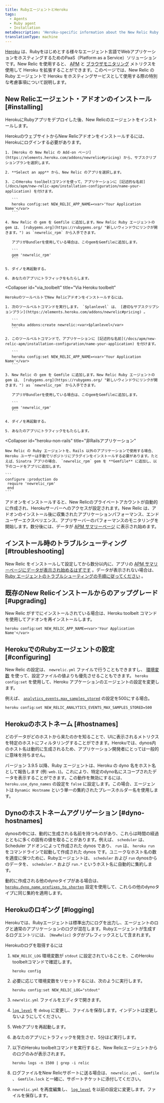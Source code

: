 ```yaml
---
title: RubyエージェントとHeroku
tags:
  - Agents
  - Ruby agent
  - Installation
metaDescription: 'Heroku-specific information about the New Relic Ruby agent, including installation, configuration, app naming, and logging.'
translationType: machine
---
```


[Heroku](https://devcenter.heroku.com/articles/newrelic) は、Rubyをはじめとする様々なエージェント言語でWebアプリケーションをホスティングするためのPaaS（Platform as a Service）ソリューションです。New Relic を使用すると、 [APM](/docs/apm/new-relic-apm) と [ブラウザモニタリング](/docs/browser/new-relic-browser) メトリクスを使用して Heroku を拡張することができます。このページでは、New Relic の Ruby エージェントで Heroku をホスティングサービスとして使用する際の特別な考慮事項について説明します。

## New Relicエージェント・アドオンのインストール [#installing]

HerokuにRubyアプリをデプロイした後、New Relicのエージェントをインストールします。

<CollapserGroup>
  <Collapser
    id="via_heroku"
    title="Heroku社のウェブサイトより"
  >
    HerokuのウェブサイトからNew Relicアドオンをインストールするには、Herokuにログインする必要があります。

    1. [Heroku の New Relic の Add-on ページ](https://elements.heroku.com/addons/newrelic#pricing) から、サブスクリプションプランを選択します。

    2. **Select an app** から、New Relic のアプリを選択します。

    3. このHeroku toolbeltコマンドを使って、アプリケーションに [記述的な名前](/docs/apm/new-relic-apm/installation-configuration/name-your-application) を付けます。

       ```
       heroku config:set NEW_RELIC_APP_NAME=<var>'Your Application Name'</var>
       ```

    4. New Relic の gem を Gemfile に追加します。New Relic Ruby エージェントの gem は、 [rubygems.org](https://rubygems.org/ "新しいウィンドウにリンクが開きます。") as `newrelic_rpm` から入手できます。

       アプリがBundlerを使用している場合は、このgemをGemfileに追加します。

       ```
       gem 'newrelic_rpm'
       ```

    5. ダイノを再起動する。

    6. あなたのアプリにトラフィックをもたらします。
  </Collapser>

  <Collapser
    id="via_toolbelt"
    title="Via Heroku toolbelt"
  >
    HerokuのツールベルトでNew Relicアドオンをインストールするには。

    1. 次のツールベルトコマンドを実行します。 `$planlevel` は、 [適切なサブスクリプションプラン](https://elements.heroku.com/addons/newrelic#pricing) 。

       ```
       heroku addons:create newrelic:<var>$planlevel</var>
       ```

    2. このツールベルトコマンドで、アプリケーションに [記述的な名前](/docs/apm/new-relic-apm/installation-configuration/name-your-application) を付けます。

       ```
       heroku config:set NEW_RELIC_APP_NAME=<var>'Your Application Name'</var>
       ```

    3. New Relic の gem を Gemfile に追加します。New Relic Ruby エージェントの gem は、 [rubygems.org](https://rubygems.org/ "新しいウィンドウにリンクが開きます。") as `newrelic_rpm` から入手できます。

       アプリがBundlerを使用している場合は、このgemをGemfileに追加します。

       ```
       gem 'newrelic_rpm'
       ```

    4. ダイノを再起動する。

    5. あなたのアプリにトラフィックをもたらします。
  </Collapser>

  <Collapser
    id="heroku-non-rails"
    title="非Railsアプリケーション"
  >
    New Relic の Ruby エージェントを、Rails 以外のアプリケーションで使用する場合、Heroku ユーザーは手動でリポジトリにプラグインをインストールする必要があります。たとえば、Sinatra アプリの場合、 `newrelic_rpm` gem を **Gemfile** に追加し、以下のコードをアプリに追加します。

    ```
    configure :production do
     require 'newrelic_rpm'
     end
    ```
  </Collapser>
</CollapserGroup>

アドオンをインストールすると、New Relicのプライベートアカウントが自動的に作成され、Herokuサーバーへのアクセスが設定されます。New Relic は、アドオンのインストール後に収集されたアプリケーションパフォーマンス、エンドユーザーエクスペリエンス、アプリサーバーのパフォーマンスのモニタリングを開始します。数分後には、データが [APM サマリーページ](/docs/apm/applications-menu/monitoring/apm-overview-page) に表示され始めます。

## インストール時のトラブルシューティング [#troubleshooting]

New Relic をインストールして設定してから数分以内に、アプリの [APM サマリーページにデータが表示され始めるはずです](/docs/apm/applications-menu/monitoring/apm-overview-page) 。データが表示されない場合は、 [Ruby エージェントのトラブルシューティングの手順に従ってください](/docs/agents/ruby-agent/troubleshooting/no-data-appears-ruby) 。

## 既存のNew Relicインストールからのアップグレード [#upgrading]

New Relic がすでにインストールされている場合は、Heroku toolbelt コマンドを使用してアドオンを再インストールします。

```
heroku config:set NEW_RELIC_APP_NAME=<var>'Your Application Name'</var>
```

## HerokuでのRubyエージェントの設定 [#configuring]

New Relic の設定は、 `newrelic.yml` ファイルで行うこともできますし、 [環境変数](/docs/agents/ruby-agent/installation-configuration/ruby-agent-configuration) を使って、設定ファイルの値よりも優先させることもできます。 `heroku config:set` を使用して、Heroku アプケーションのエージェントの設定を変更します。

例えば、 [`analytics_events.max_samples_stored`](/docs/agents/ruby-agent/installation-configuration/ruby-agent-configuration#analytics_events) の設定を500にする場合。

```
heroku config:set NEW_RELIC_ANALYTICS_EVENTS_MAX_SAMPLES_STORED=500
```

## Herokuのホストネーム [#hostnames]

どのデータがどのホストから来たのかを知ることで、UIに表示されるメトリクスを特定のホストにフィルタリングすることができます。Herokuでは、dynos内のホスト名は動的に生成されるため、アプリケーション開発者にとっては一般的に意味を持ちません。

バージョン 3.9.5 以降、Ruby エージェントは、Heroku の dyno 名をホスト名として報告します (例: `web.1`)。これにより、特定のdyno名にスコープされたデータを表示することができます。この動作を無効にするには、 `heroku.use_dyno_names` の設定を `false` に設定します。この場合、エージェントは `Dynamic Hostname` という単一の集約されたプレースホルダー名を使用します。

## Dynoのホストネームアグリゲーション [#dyno-hostnames]

dynosの中には、動的に生成される名前を持つものがあり、これらは時間の経過とともに多くの固有の値を取ることがあります。例えば、 `scheduler` は、Scheduler アドオンによって作成された dynos であり、 `run` は、 `heroku run` をコマンドラインで起動して作成された dynos です。ユニークなホスト名の数を適度に保つために、Rubyエージェントは、 `scheduler` および `run` dynosからのデータを、 `scheduler.*` および `run.*` というホスト名に自動的に集約します。

動的に作成される他のdynoタイプがある場合は、 [`heroku.dyno_name_prefixes_to_shorten`](/docs/agents/ruby-agent/installation-configuration/ruby-agent-configuration#heroku) 設定を使用して、これらの他のdynoタイプに同じ集約を適用します。

## Herokuのロギング [#logging]

Herokuでは、Rubyエージェントは標準出力にログを出力し、エージェントのログと通常のアプリケーションのログが混在します。Rubyエージェントが生成するログエントリには、 `[NewRelic]` タグがプレフィックスとして含まれます。

Herokuのログを取得するには

1. `NEW_RELIC_LOG` 環境変数が `stdout` に設定されていることを、このHeroku toolbeltコマンドで確認します。

   ```
   heroku config
   ```

2. 必要に応じて環境変数をリセットするには、次のように実行します。

   ```
   heroku config:set NEW_RELIC_LOG="stdout"
   ```

3. `newrelic.yml` ファイルをエディタで開きます。

4. [`log_level`](/docs/agents/ruby-agent/installation-configuration/ruby-agent-configuration#log_level) を `debug` に変更し、ファイルを保存します。インデントは変更しないようにしてください。

5. Webアプリを再起動します。

6. あなたのアプリにトラフィックを発生させ、5分ほど実行します。

7. 以下のHeroku toolbeltコマンドを実行すると、New Relicエージェントからのログのみが表示されます。

   ```
   heroku logs -n 1500 | grep -i relic
   ```

8. ログファイルをNew Relicサポートに送る場合は、 `newrelic.yml` 、 `Gemfile` 、 `Gemfile.lock` と一緒に、サポートチケットに添付してください。

9. `newrelic.yml` を再度編集し、 [`log_level`](/docs/agents/ruby-agent/installation-configuration/ruby-agent-configuration#log_level) を以前の設定に変更します。ファイルを保存します。